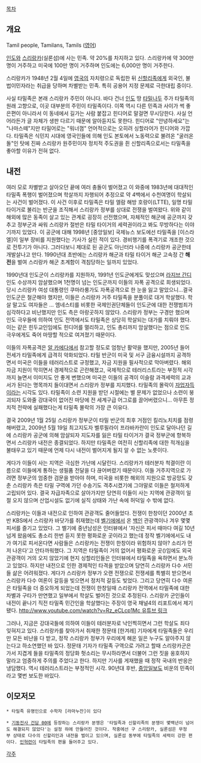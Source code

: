 [[목차]]
== 개요 ==
Tamil people, Tamilans, Tamils ([[영어]])

[[인도]]와 [[스리랑카]](실론섬)에 사는 민족. 약 20%를 차지하고 있다. 스리랑카에 약 300만 명이 거주하고 미국에 100만 명이 거주하며 인도에는 6,000만 명이 거주한다.

스리랑카가 1948년 2월 4일에 [[영국]]의 자치령으로 독립한 뒤 [[신할리족]]에게 외국인, 불법이민자라는 취급을 당하며 차별받는 민족. 특히 공용어 지정 문제로 극한대립 중이다.

사실 타밀족은 본래 스리랑카 주민이 아니다. 바다 건너 [[인도]] 땅 [[타밀나두]] 주가 타밀족의 원래 고향으로, 이곳 대부분의 주민이 타밀족이다. 이쪽 역시 다른 민족과 사이가 썩 좋은편이 아니라서 이 동네에서 길가는 사람 붙잡고 힌디어로 말걸면 무시당한다. 사실 언어라든가 글 자체가 생판 다르기 때문에 알아듣지도 못한다. 힌디어로 "안녕하세요"는 "나마스떼"지만 타밀어로는 "워너껌" 언어적으로는 오히려 싱할라어가 힌디어와 가깝다. 타밀족은 식민지 시대에 영국인들에 의해 인도 본토에서 노동력으로 불려온 "굴러온 돌"인 탓에 진짜 스리랑카 원주민이자 정치적 주도권을 쥔 신할리족으로서는 타밀족을 좋아할 이유가 전혀 없다. 
== 내전 ==
여러 모로 차별받고 살아오던 끝에 여러 충돌이 벌어졌고 이 와중에 1983년에 대대적인 타밀족 폭행이 벌어졌으며 학살까지 자행되어 추정으로 약 4백에서 수천여명이 학살되는 사건이 벌어졌다. 이 사건 이후로 타밀족은 타밀 엘람 해방 호랑이(LTTE), 일명 타밀 타이거로 불리는 반군을 조직해서 스리랑카 정부를 상대로 전쟁을 벌여왔다. 위와 같이 해외에 많은 동족이 살고 있는 관계로 굉장히 선전했으며, 자체적인 해군에 공군까지 갖추고 정부군과 싸워 스리랑카 절반은 타밀 타이거의 세력권이라고 봐도 무방하다는 이야기까지 있었다. 이 공군에 대해 1998년 [중앙일보] 국제뉴스 보도에선 타밀족을 [이스라엘]이 일부 장비를 지원했다는 기사가 실린 적이 있다. 경비행기를 폭격기로 개조한 것으로 전투기가 아니다. 그러다보니 제대로 된 공군도 아닌터라 나중에 스리랑카 공군한테 개발살나고 만다. 1990년대 초반에는 스리랑카 해군과 타밀 타이거 해군 고속정 간 '''해전'''을 벌여 스리랑카 해군 초계함이 격침당하는 일까지 있었다. 

1990년대 인도군이 스리랑카를 지원하자, 1991년 인도군에게도 맞섰으며 [[라지브 간디]] 인도 수상까지 암살했으며 1천명이 넘는 인도군까지 이들의 자폭 공격으로 희생되었다. 당시 스리랑카 여성 대통령인 쿠마라룽가도 자폭공격으로 한 눈을 잃고 말았으니...결국 인도군은 철군해야 했지만, 이들은 스리랑카 거주 타밀족을 분풀이로 대거 학살했다. 학살 말고도 여자들은 ... 엠네스티를 비롯한 국제인권단체들이 인도군에 대한 전쟁범죄가 심각하다고 비난했지만 인도 측은 아랑곳하지 않았다. 스리랑카 정부는 구경만 했으며 인도 극우들에 의하여 인도 전역에서도 타밀족은 상당히 학살되는 대가를 치뤄야 했다. 이는 같은 힌두교인임에도 힌디어를 멀리하고, 인도 총리까지 암살했다는 점으로 인도 극우에게도 죽어 마땅할 적으로 여겨졌기 때문이다.

이들의 자폭공격은 [[알 카에다]]에서 참고할 정도로 엄청난 활약을 했지만, 2005년 들어 전세가 타밀족에게 급격히 악화되었다. 타밀 반군이 미국 및 서구 금융시설까지 공격하면서 미국은 이들을 테러리스트로 규정했고, 자금 지원을 필사적으로 막아버렸다. 해외 자금 지원이 막히면서 경제적으로 곤란해졌고, 국제적으로 테러리스트라는 부정적 시각까지 늘면서 이미지도 안 좋게 변했으며 미국은 이들의 공격이 이슬람 과격세력의 교과서가 된다는 명목까지 들이대면서 스리랑카 정부를 지지했다. 타밀족의 몰락이 [[자업자득]]이라는 시각도 있다. 타밀족이 소련 지원을 받던 시절에는 별 문제가 없었으나 소련이 붕괴되자 도와줄 강대국이 없어진 마당에 전 세계구급 어그로를 끌어버렸으니... 아무튼 정치적 전략에 실패했다는게 타밀족 몰락의 가장 큰 이유다. 

결국 2009년 1월 25일 스리랑카 정부군이 타밀 반군의 최후 거점인 킬리노치치를 점령해버렸고, 2009년 5월 19일 최고지도자 벨루필라이 프라바카란이 인도로 달아나던 길에 스리랑카 공군에 의해 암살되자 지도자를 잃은 타밀 타이거가 결국 정부군에 항복하면서 스리랑카 내전은 종결되었다. 하지만 타밀족은 여전히 신할리족에 대한 적개심을 불태우고 있기 때문에 언제 다시 내전이 벌어지게 될지 알 수 없는 노릇이다.

게다가 이들이 사는 지역은 극심한 가난에 시달린다. 스리랑카가 테러분자 척결이란 이름으로 이들에게 통하는 생필품 전달을 다 끊어버렸기 때문이다. 이들 거주지역으로 가려면 정부군의 엄중한 검문을 받아야 하며, 미국을 비롯한 해외의 지원으로 방공망도 갖춘 스리랑카 측은 타밀 구역에 가던 수송기도 격추시켰기에 그야말로 이들은 철저하게 고립되어 있다. 결국 자급자족으로 살아가지만 당연히 이들이 사는 지역에 관광객이 일절 오지 않으며 산업시설도 없기에 실직 상태와 가난 속에 허덕일 수 밖에 없다.

스리랑카는 이들과 내전으로 인하여 관광객도 줄어들었다. 전쟁이 한창이던 2000년 초반 KBS에서 스리랑카 바닷가를 취재했는데 [[벨기에]]에서 온 [[백인]] 관광객이나 겨우 몇몇 피서를 즐기고 있었다. 그 벨기에 중년남성은 인터뷰에서 '자신은 피서 때마다 여길 10년 넘게 왔음에도 총소리 한번 듣지 못한 평화로운 곳이라고 했는데 정작 벨기에에서도 내가 여기로 피서온다면 사람들은 스리랑카는 전쟁이 한창이라 위험하지 않아? 소리가 먼저 나온다'고 안타까워했다. 그 지역은 타밀족이 거의 없어서 평화로운 곳()임에도 외국관광객이 거의 오지 않았기에 현지 싱할리인들은 인터뷰에서 타밀족을 욕하면서 분노하고 있었다. 하지만 내전으로 인한 경제적인 타격을 받았으며 당연히 스리랑카 다수 서민들 삶은 어려워졌다. 게다가 스리랑카 정부가 오랜 전쟁으로 전쟁세를 특별히 받으면서 스리랑카 다수 여론이 갈등을 빚으면서 정치적 갈등도 빚었다. 그리고 당연히 다수 여론은 타밀족을 더 증오하게 되었는데 전쟁이 한창일때 스리랑카 전역에서 타밀족에 대한 차별과 구타가 만연했고 일부에서 학살도 벌어진 것으로 추정된다. 스리랑카 군인들이 내전이 끝나기 직전 타밀족 민간인을 학살했다는 주장이 영국 채널4의 리포트에서 제기됐다. [[http://www.youtube.com/watch?v=Rz_eCLcp1Mc 유튜브 링크]]  

그러나, 지금은 강대국들에 의하여 이들이 테러분자로 낙인찍히면서 그런 학살도 죄다 잊혀지고 있다. 스리랑카를 찾아가서 취재한 정문태 [한겨레] 기자에게 타밀족들은 우리만 모든 비난을 다 받고, 정작 스리랑카 정부가 우리에게 해온 일은 누구도 알아주지 않는다고 하소연했던 바 있다. 정문태 기자가 타밀족 구역으로 가려고 할때 스리랑카군은 가서 지겹게 들을 타밀족의 정당화 헛소리는 무시하라면서 더불어 그런 짓을 옹호하지 말라고 엄중하게 주의를 주었다고 한다. 하지만 기사를 게재했을 때 정작 국내의 반응은 냉담했다. 역시 테러리스트라는 부정적인 시각. 90년대 후반, [[중앙일보]]도 비운의 민족이라고 몇번 보도한 바있다.
== 이모저모 ==
 * 타밀족 유명인으로 수학자 [라마누잔]이 있다

 * [[기동전사 건담 00]]에 등장하는 스리랑카 분쟁은 '타밀족과 신할리족의 분쟁이 몇백년이 넘어도 해결되지 않았다'는 설정 하에 만들어진 것이다. 작중에선 구 스리랑카, 실론섬은 무정부 상태로 다수의 신할리인과 내전을 벌이고 있으며, 실론섬 동부에 타밀족의 세력이 강한 편이다. [[인혁련]]이 타밀족의 편을 들어주고 있다.

[[각주]]
